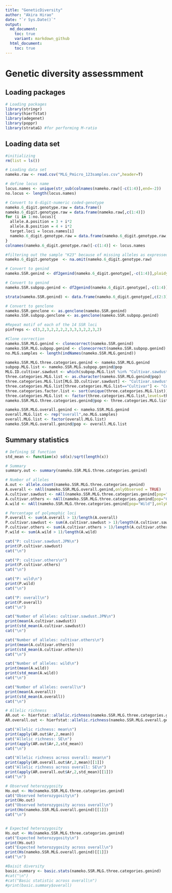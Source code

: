 ```yaml
---
title: "GeneticDiversity"
author: "Akira Hirao"
date: "`r Sys.Date()`"
output:
  md_document:
    toc: true
    variant: markdown_github
  html_document:
    toc: true
---
```


# Genetic diversity assessmment

## Loading packages

```r
# Loading packages
library(stringr)
library(hierfstat)
library(adegenet)
library(poppr)
library(strataG) #for performing M-ratio
```

## Loading data set

```r
#initializing
rm(list = ls())

# Loading data set
nameko.raw <- read.csv("MLG_Pmicro_123samples.csv",header=T)

# define locus name
locus.names <- unique(str_sub(colnames(nameko.raw)[-c(1:4)],end=-2))
no.locus <- length(locus.names)

# Convert to 6-digit-numeric coded-genotype
nameko.6_digit.genotype.raw = data.frame()
nameko.6_digit.genotype.raw = data.frame(nameko.raw[,c(1:4)])
for (i in 1:no.locus){
  allele.A.position = 3 + i*2
  allele.B.position = 4 + i*2
  target.loci = locus.names[i]
  nameko.6_digit.genotype.raw = data.frame(nameko.6_digit.genotype.raw, target.loci = paste(formatC(nameko.raw[,allele.A.position],width=3, flag="0"),formatC(nameko.raw[,allele.B.position],width=3, flag="0"),sep=""))
}
colnames(nameko.6_digit.genotype.raw)[-c(1:4)] <- locus.names

#filtering out the sample "K23" because of missing alleles as expressed "NA"
nameko.6_digit.genotype  <- na.omit(nameko.6_digit.genotype.raw)

# Convert to genind
nameko.SSR.genind <- df2genind(nameko.6_digit.genotype[,-c(1:4)],ploidy=2,ncode=3,ind.name=nameko.6_digit.genotype$ID,pop=nameko.6_digit.genotype$Category)

# Convert to genind
nameko.SSR.subpop.genind <- df2genind(nameko.6_digit.genotype[,-c(1:4)],ploidy=2,ncode=3,ind.name=nameko.6_digit.genotype$ID,pop=nameko.6_digit.genotype$Source)

strata(nameko.SSR.genind) <- data.frame(nameko.6_digit.genotype[,c(2:3)])

# Convert to genclone
nameko.SSR.genclone <- as.genclone(nameko.SSR.genind)
nameko.SSR.subpop.genclone <- as.genclone(nameko.SSR.subpop.genind)

#Repeat motif of each of the 14 SSR loci
pinfreps <- c(3,2,3,2,2,2,2,3,3,3,2,2,3,2)

#Clone correction
nameko.SSR.MLG.genind <- clonecorrect(nameko.SSR.genind)
nameko.SSR.MLG.subpop.genind <- clonecorrect(nameko.SSR.subpop.genind)
no.MLG.samples <- length(indNames(nameko.SSR.MLG.genind))

nameko.SSR.MLG.three.categories.genind <- nameko.SSR.MLG.genind
subpop.MLG.list <- nameko.SSR.MLG.subpop.genind@pop
MLG.ID.cultivar.sawdust <- which(subpop.MLG.list %in% "Cultivar.sawdust.JPN")
three.categories.MLG.list <- as.character(nameko.SSR.MLG.genind@pop)
three.categories.MLG.list[MLG.ID.cultivar.sawdust] <- "Cultivar.sawdust.JPN"
three.categories.MLG.list[three.categories.MLG.list=="Cultivar"] <- "Cultivar.others"
three.categories.factor.list <- sort(unique(three.categories.MLG.list))
three.categories.MLG.list <- factor(three.categories.MLG.list,levels=three.categories.factor.list)
nameko.SSR.MLG.three.categories.genind@pop <- three.categories.MLG.list

nameko.SSR.MLG.overall.genind <- nameko.SSR.MLG.genind
overall.MLG.list <- rep("overall",no.MLG.samples)
overall.MLG.list <- factor(overall.MLG.list)
nameko.SSR.MLG.overall.genind@pop <- overall.MLG.list

```

## Summary statistics

```r
# Defining SE function
std_mean <- function(x) sd(x)/sqrt(length(x))

# Summary
summary.out <- summary(nameko.SSR.MLG.three.categories.genind)

# Number of alleles
A.out <- allele.count(nameko.SSR.MLG.three.categories.genind)
A.overall <- nAll(nameko.SSR.MLG.overall.genind,onlyObserved = TRUE)
A.cultivar.sawdust <- nAll(nameko.SSR.MLG.three.categories.genind[pop="Cultivar.sawdust.JPN"],onlyObserved = TRUE)
A.cultivar.others <- nAll(nameko.SSR.MLG.three.categories.genind[pop="Cultivar.others"],onlyObserved = TRUE)
A.wild <- nAll(nameko.SSR.MLG.three.categories.genind[pop="Wild"],onlyObserved = TRUE)

# Percentage of polymophic loci
P.overall <- sum(A.overall > 1)/length(A.overall)
P.cultivar.sawdust <- sum(A.cultivar.sawdust > 1)/length(A.cultivar.sawdust)
P.cultivar.others <- sum(A.cultivar.others > 1)/length(A.cultivar.others)
P.wild <- sum(A.wild > 1)/length(A.wild)

cat("P: cultivar.sawdust.JPN\n")
print(P.cultivar.sawdust)
cat("\n")

cat("P: cultivar.others\n")
print(P.cultivar.others)
cat("\n")

cat("P: wild\n")
print(P.wild)
cat("\n")

cat("P: overall\n")
print(P.overall)
cat("\n")

cat("Number of alleles: cultivar.sawdust.JPN\n")
print(mean(A.cultivar.sawdust))
print(std_mean(A.cultivar.sawdust))
cat("\n")

cat("Number of alleles: cultivar.others\n")
print(mean(A.cultivar.others))
print(std_mean(A.cultivar.others))
cat("\n")

cat("Number of alleles: wild\n")
print(mean(A.wild))
print(std_mean(A.wild))
cat("\n")

cat("Number of alleles: overall\n")
print(mean(A.overall))
print(std_mean(A.overall))
cat("\n")

# Allelic richness
AR.out <- hierfstat::allelic.richness(nameko.SSR.MLG.three.categories.genind, min.n = 10)
AR.overall.out <- hierfstat::allelic.richness(nameko.SSR.MLG.overall.genind, min.n = 10)

cat("Allelic richness: mean\n")
print(apply(AR.out$Ar,2,mean))
cat("Allelic richness: SE\n")
print(apply(AR.out$Ar,2,std_mean))
cat("\n")

cat("Allelic richness across overall: mean\n")
print(apply(AR.overall.out$Ar,2,mean)[[1]])
cat("Allelic richness across overall: SE\n")
print(apply(AR.overall.out$Ar,2,std_mean)[[1]])
cat("\n")

# Observed heterozygosity
Ho.out <- Ho(nameko.SSR.MLG.three.categories.genind)
cat("Observed heterozygosity\n")
print(Ho.out)
cat("Observed heterozygosity across overall\n")
print(Ho(nameko.SSR.MLG.overall.genind)[[1]])
cat("\n")


# Expected heterozygosity
Hs.out <- Hs(nameko.SSR.MLG.three.categories.genind)
cat("Expected heterozygosity\n")
print(Hs.out)
cat("Expected heterozygosity across overall\n")
print(Hs(nameko.SSR.MLG.overall.genind)[[1]])
cat("\n")

#Baisit diversity
basic.summary <- basic.stats(nameko.SSR.MLG.three.categories.genind)
#cat("\n")
#cat("Basic statistic across overall\n")
#print(basic.summary$overall)
```
